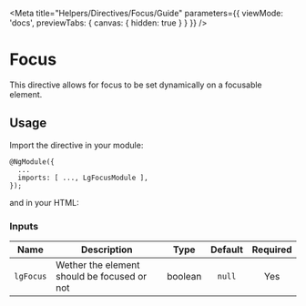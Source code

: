 
<Meta title="Helpers/Directives/Focus/Guide" parameters={{ viewMode: 'docs', previewTabs: { canvas: { hidden: true } } }} />

# Focus

This directive allows for focus to be set dynamically on a focusable element.

## Usage
Import the directive in your module:

~~~
@NgModule({
  ...
  imports: [ ..., LgFocusModule ],
});
~~~

and in your HTML:

<Source id="helpers-directives-focus-examples--focus"></Source>

### Inputs
| Name | Description | Type | Default | Required |
|------|-------------|:----:|:-----:|:-----:|
| `lgFocus` | Wether the element should be focused or not | boolean | `null` | Yes |

<Description markdown={feedback} />
